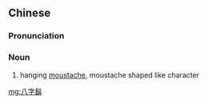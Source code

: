 {{also|八字胡}}
==Chinese==
{{zh-forms|s=八字胡}}

===Pronunciation===
{{zh-pron
|m=bāzìhú
|c=baat3 zi6 wu4
|cat=n
}}

===Noun===
{{zh-noun}}

# hanging [[moustache]], moustache shaped like character {{zh-l|八|eight}}

[[mg:八字鬍]]